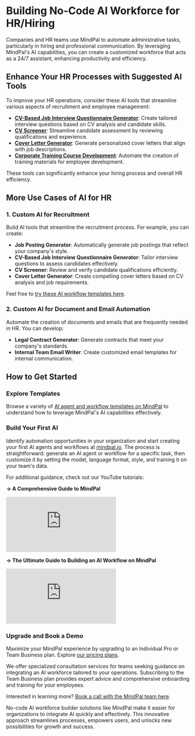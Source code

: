 # Building No-Code AI Workforce for HR/Hiring

Companies and HR teams use MindPal to automate administrative tasks, particularly in hiring and professional communication. By leveraging MindPal's AI capabilities, you can create a customized workforce that acts as a 24/7 assistant, enhancing productivity and efficiency.

## Enhance Your HR Processes with Suggested AI Tools

To improve your HR operations, consider these AI tools that streamline various aspects of recruitment and employee management:

- **[CV-Based Job Interview Questionnaire Generator](https://mindpal.space/workflow/cv-based-job-interview-questionaire-generator)**: Create tailored interview questions based on CV analysis and candidate skills.
- **[CV Screener](https://mindpal.space/workflow/cv-screener)**: Streamline candidate assessment by reviewing qualifications and experience.
- **[Cover Letter Generator](https://mindpal.space/workflow/cover-letter-generator)**: Generate personalized cover letters that align with job descriptions.
- **[Corporate Training Course Development](https://mindpal.space/workflow/corporate-training-course-development)**: Automate the creation of training materials for employee development.

These tools can significantly enhance your hiring process and overall HR efficiency.

## More Use Cases of AI for HR

### 1. Custom AI for Recruitment

Build AI tools that streamline the recruitment process. For example, you can create:

- **Job Posting Generator**: Automatically generate job postings that reflect your company's style.
- **CV-Based Job Interview Questionnaire Generator**: Tailor interview questions to assess candidates effectively.
- **CV Screener**: Review and verify candidate qualifications efficiently.
- **Cover Letter Generator**: Create compelling cover letters based on CV analysis and job requirements.

Feel free to [try these AI workflow templates here](https://mindpal.space/workflow).

### 2. Custom AI for Document and Email Automation

Automate the creation of documents and emails that are frequently needed in HR. You can develop:

- **Legal Contract Generator**: Generate contracts that meet your company's standards.
- **Internal Team Email Writer**: Create customized email templates for internal communication.

## How to Get Started


<Steps>

### Explore Templates

Browse a variety of [AI agent and workflow templates on MindPal](https://mindpal.space/workflow) to understand how to leverage MindPal's AI capabilities effectively.

### Build Your First AI

Identify automation opportunities in your organization and start creating your first AI agents and workflows at [mindpal.io](https://mindpal.io). The process is straightforward: generate an AI agent or workflow for a specific task, then customize it by setting the model, language format, style, and training it on your team's data.

For additional guidance, check out our YouTube tutorials:

**→ A Comprehensive Guide to MindPal**

<iframe
  style={{ width: "100%", aspectRatio: "16/9", marginTop: "32px" }}
  src="https://www.youtube.com/embed/IY2Hze0-tWs"
  title="YouTube video player"
  frameBorder="0"
  allow="accelerometer; autoplay; clipboard-write; encrypted-media; gyroscope; picture-in-picture; web-share"
  allowFullScreen
></iframe>

**→ The Ultimate Guide to Building an AI Workflow on MindPal**

<iframe
  style={{ width: "100%", aspectRatio: "16/9", marginTop: "32px" }}
  src="https://www.youtube.com/embed/dZVskx8xUJE"
  title="YouTube video player"
  frameBorder="0"
  allow="accelerometer; autoplay; clipboard-write; encrypted-media; gyroscope; picture-in-picture; web-share"
  allowFullScreen
></iframe>

### Upgrade and Book a Demo

Maximize your MindPal experience by upgrading to an Individual Pro or Team Business plan. Explore [our pricing plans](https://mindpal.space/pricing).

We offer specialized consultation services for teams seeking guidance on integrating an AI workforce tailored to your operations. Subscribing to the Team Business plan provides expert advice and comprehensive onboarding and training for your employees.

Interested in learning more? [Book a call with the MindPal team here](https://cal.com/mindpal/demo).

</Steps>

No-code AI workforce builder solutions like MindPal make it easier for organizations to integrate AI quickly and effectively. This innovative approach streamlines processes, empowers users, and unlocks new possibilities for growth and success.


<PageFooter />